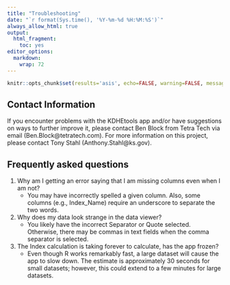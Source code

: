 ```yaml
---
title: "Troubleshooting"
date: "`r format(Sys.time(), '%Y-%m-%d %H:%M:%S')`"
always_allow_html: true
output:
  html_fragment:
    toc: yes
editor_options: 
  markdown: 
    wrap: 72
---
```


```r
knitr::opts_chunk$set(results='asis', echo=FALSE, warning=FALSE, message = FALSE)
```

## Contact Information

If you encounter problems with the KDHEtools app and/or have suggestions
on ways to further improve it, please contact Ben Block from Tetra Tech
via email (Ben.Block\@tetratech.com). For more information on this
project, please contact Tony Stahl (Anthony.Stahl\@ks.gov).

## Frequently asked questions

1.  Why am I getting an error saying that I am missing columns even when I am not?
    -   You may have incorrectly spelled a given column. Also, some columns (e.g., Index_Name) require an underscore to separate the two words.
2.  Why does my data look strange in the data viewer?
    -   You likely have the incorrect Separator or Quote selected. Otherwise, there may be commas in text fields when the comma separator is selected.
3.  The Index calculation is taking forever to calculate, has the app frozen?
    -   Even though R works remarkably fast, a large dataset will cause the app to slow down. The estimate is approximately 30 seconds for small datasets; however, this could extend to a few minutes for large datasets.
